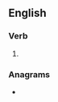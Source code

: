 ==English==

===Verb===
{{head|en|present participle}}

# {{present participle of|besot|lang=en|nocat=1}}

===Anagrams===
* {{l|en|obtesting}}